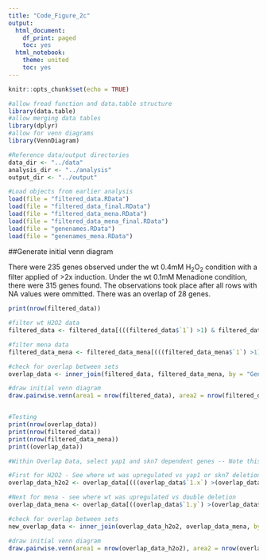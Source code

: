 ```yaml
---
title: "Code_Figure_2c"
output:
  html_document:
    df_print: paged
    toc: yes
  html_notebook:
    theme: united
    toc: yes
---
```


```r
knitr::opts_chunk$set(echo = TRUE)

#allow fread function and data.table structure
library(data.table)
#allow merging data tables
library(dplyr)
#allow for venn diagrams
library(VennDiagram)

#Reference data/output directories
data_dir <- "../data"
analysis_dir <- "../analysis"
output_dir <- "../output"

#Load objects from earlier analysis
load(file = "filtered_data.RData")
load(file = "filtered_data_final.RData")
load(file = "filtered_data_mena.RData")
load(file = "filtered_data_mena_final.RData")
load(file = "genenames.RData")
load(file = "genenames_mena.RData")

```

##Generate initial venn diagram

There were 235 genes observed under the wt 0.4mM H~2~O~2~ condition with a filter applied of >2x induction. Under the wt 0.1mM Menadione condition, there were 315 genes found. The observations took place after all rows with NA values were ommitted. There was an overlap of 28 genes.

```r
print(nrow(filtered_data))

#filter wt H2O2 data
filtered_data <- filtered_data[(((filtered_data$`1`) >1) & filtered_data$`1 CV` <1),]

#filter mena data
filtered_data_mena <- filtered_data_mena[(((filtered_data_mena$`1`) >1) & filtered_data_mena$`1 CV` <1),]

#check for overlap between sets
overlap_data <- inner_join(filtered_data, filtered_data_mena, by = "Genes")

#draw initial venn diagram
draw.pairwise.venn(area1 = nrow(filtered_data), area2 = nrow(filtered_data_mena), cross.area = nrow(overlap_data), category = c("0.4mM H2O2 wt", "0.1mM Menadione wt"), fill = c("yellow","yellow"), cat.pos = c(180,180), cex = c(2,2,2), cat.cex = c(1.5,1.5), alpha = c(.75,.75))


#Testing
print(nrow(overlap_data))
print(nrow(filtered_data))
print(nrow(filtered_data_mena))
print((overlap_data))


```

```r

#Within Overlap Data, select yap1 and skn7 dependent genes -- Note this was my interpretation of the papers figure 2c

#First for H2O2 - See where wt was upregulated vs yap1 or skn7 deletion
overlap_data_h2o2 <- overlap_data[(((overlap_data$`1.x`) >(overlap_data$`2.x`)) | ((overlap_data$`1.x`) >(overlap_data$`3.x`))),]

#Next for mena - see where wt was upregulated vs double deletion
overlap_data_mena <- overlap_data[((overlap_data$`1.y`) >(overlap_data$`2.y`)),]

#check for overlap between sets
new_overlap_data <- inner_join(overlap_data_h2o2, overlap_data_mena, by = "Genes")

#draw initial venn diagram
draw.pairwise.venn(area1 = nrow(overlap_data_h2o2), area2 = nrow(overlap_data_mena), cross.area = nrow(new_overlap_data), category = c("0.4mM H2O2 yap1 or skn7", "0.1mM Menadione yap1skn7"), fill = c("yellow","yellow"), cat.pos = c(180,180), cex = c(2,2,2), cat.cex = c(1.5,1.5), alpha = c(.75,.75))

```